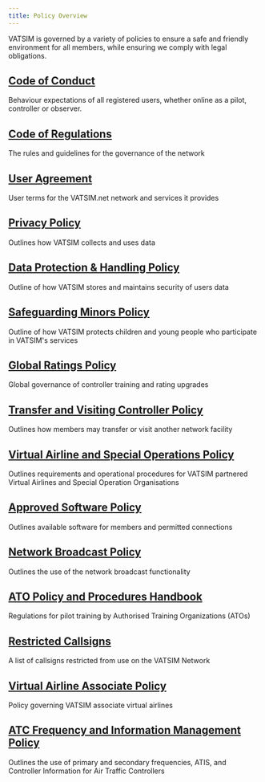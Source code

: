 ```yaml
---
title: Policy Overview
---
```


VATSIM is governed by a variety of policies to ensure a safe and friendly environment for all members, while ensuring we comply with legal obligations.

## [Code of Conduct](/docs/policy/code-of-conduct)
Behaviour expectations of all registered users, whether online as a pilot, controller or observer.

## [Code of Regulations](https://cdn.vatsim.net/policy-documents/VATSIM%20Code%20of%20Regulations%20OCT20.pdf)
The rules and guidelines for the governance of the network

## [User Agreement](/docs/policy/user-agreement)
User terms for the VATSIM.net network and services it provides

## [Privacy Policy](https://cdn.vatsim.net/policy-documents/VATSIM%20Privacy%20and%20Data%20Collection%20Policy%20v1.1%20JUN20.pdf)
Outlines how VATSIM collects and uses data

## [Data Protection & Handling Policy](https://cdn.vatsim.net/policy-documents/VATSIM%20Data%20Protection%20and%20Data%20Handling%20Policy%20v1.1%20JUN20.pdf)
Outline of how VATSIM stores and maintains security of users data

## [Safeguarding Minors Policy](https://cdn.vatsim.net/policy-documents/VATSIM%20Safeguarding%20Minors%20Policy%20v1.1%20JUN20.pdf)
Outline of how VATSIM protects children and young people who participate in VATSIM's services

## [Global Ratings Policy](/docs/policy/global-ratings-policy)
Global governance of controller training and rating upgrades

## [Transfer and Visiting Controller Policy](/docs/policy/transfer-and-visiting-controller-policy)
Outlines how members may transfer or visit another network facility

## [Virtual Airline and Special Operations Policy](https://cdn.vatsim.net/policy-documents/VATSIM%20VSOA%20Policy%20MAR19.pdf)
Outlines requirements and operational procedures for VATSIM partnered Virtual Airlines and Special Operation Organisations

## [Approved Software Policy](/docs/policy/approved-software)
Outlines available software for members and permitted connections

## [Network Broadcast Policy](https://cdn.vatsim.net/policy-documents/VATSIM%20Broadcast%20Policy%20104d.pdf)
Outlines the use of the network broadcast functionality

## [ATO Policy and Procedures Handbook](https://cdn.vatsim.net/policy-documents/VATSIM%20ATO%20Policies%20and%20Procedures%20Handbook%20JUN13.pdf)
Regulations for pilot training by Authorised Training Organizations (ATOs)

## [Restricted Callsigns](/docs/policy/restricted-callsigns)
A list of callsigns restricted from use on the VATSIM Network

## [Virtual Airline Associate Policy](https://cdn.vatsim.net/policy-documents/VATSIM%20VA%20Associate%20Policy.pdf)
 Policy governing VATSIM associate virtual airlines

## [ATC Frequency and Information Management Policy](https://cdn.vatsim.net/policy-documents/VATSIM%20ATC%20Frequency%20and%20Information%20Management%20Policy.pdf)
Outlines the use of primary and secondary frequencies, ATIS, and Controller Information for Air Traffic Controllers

